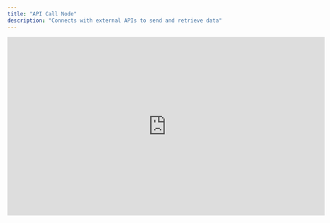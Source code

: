 ```yaml
---
title: "API Call Node"
description: "Connects with external APIs to send and retrieve data"
---
```


<iframe width="720" height="405" src="https://www.youtube.com/embed/dKFwnt3ICik?list=PL4Esdvw6Uoe2hhGH996R9_fkN32XqM0C-" title="API Call Node" frameborder="0" allow="accelerometer; autoplay; clipboard-write; encrypted-media; gyroscope; picture-in-picture; web-share" referrerpolicy="strict-origin-when-cross-origin" allowfullscreen />

## Overview

The **API Call Node** is unique in that it does not include a **Response Setup** section like other nodes. Instead, its primary function is to **send API requests** and optionally process the returned data for use within the workflow.

<img
  width="400"
  src="/images/api-call-node.png"
/>

## API Call Setup

The **API Call Setup** section allows the node to interact with external systems by sending requests and processing responses. This enables dynamic workflows where AI can retrieve, store, and utilize external data in real-time. Calls can be configured to authenticate, structure, and format data according to the requirements of the external API.

<img
  width="600"
  src="/images/api-call-setup.png"
/>

### API Call Setup Sections

> **Request Method & URL** – Selects the HTTP method (GET, POST, etc.) and specifies the API endpoint.
>
> **Authentication** – Defines the authentication method required for the API (None, Basic Auth, Bearer Token, API Key).
>
> **Content Type** – Specifies the format of the request payload (e.g., JSON, Form Data, Plain Text).
>
> **Response Type** – Determines the expected format of the API response (e.g., JSON, XML, plain text).
>
> **Headers** – Allows adding custom headers required for authentication or API-specific configurations.
>
> **Request Body** – Defines the data sent in the API request, applicable for POST, PUT, and PATCH requests.
>
> **Test Request** – Provides a way to test the API call setup before integrating it into the workflow.

### Key Capabilities

- **Send Data** – Forward collected user inputs to an external system.
- **Retrieve Data** – Request and integrate external information into the workflow.
- **Store API Responses** – Extract and save response values for later use.
- **Authentication & Headers** – Configure authentication methods and custom headers.
- **Request & Response Format** – Define the structure of requests (e.g., JSON, form data) and expected responses.

For example, a workflow could ask the user for a **date**, extract that input, send an API request to check **available time slots**, store the response in a variable, and then use it dynamically in the conversation.

## Pre-Request Response

Since this node lacks a standard **Response Setup**, it includes an optional **Pre-Request Response** section. When enabled, this allows the AI to send a message before the API request is executed. This can serve as a buffer message, such as:

<img
  width="600"
  src="/images/pre-request-response.png"
/>

> _"Please wait while I check available time slots for that date."_

The **Pre-Request Response** supports:

- **AI Prompt Mode** – Dynamically generates responses.
- **Static Response Mode** – Sends a fixed, predefined message.

By combining **API calls** with **Pre-Request Responses**, this node enables dynamic, data-driven interactions within the workflow.